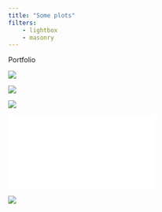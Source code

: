 ```yaml
---
title: "Some plots"
filters:
    - lightbox
    - masonry
---
```


Portfolio

:::: {.grid data-masonry='{ "itemSelector": ".grid-item", "gutter": 0, "fitWidth": true, "resize": true  }'}

::: {.grid-item}
![](src/images/all_the_things.jpeg){style="column-span: none;" group="my-gallery"}
:::
::: {.grid-item .grid-item--width2 .grid-item--height2}
![](src/images/bl_clusters.png){style="column-span: none;" group="my-gallery"}
:::
::: {.grid-item .grid-item--height3}
![](src/images/cell_states.jpg){style="column-span: none;" group="my-gallery"}
:::
::: {.grid-item .grid-item--height2}
![](src/images/estim_r.pdf){style="column-span: none;" group="my-gallery"}
:::
::: {.grid-item .grid-item--width3}
![](src/images/lcr-modules.png){style="column-span: none;" group="my-gallery"}
:::

::::
